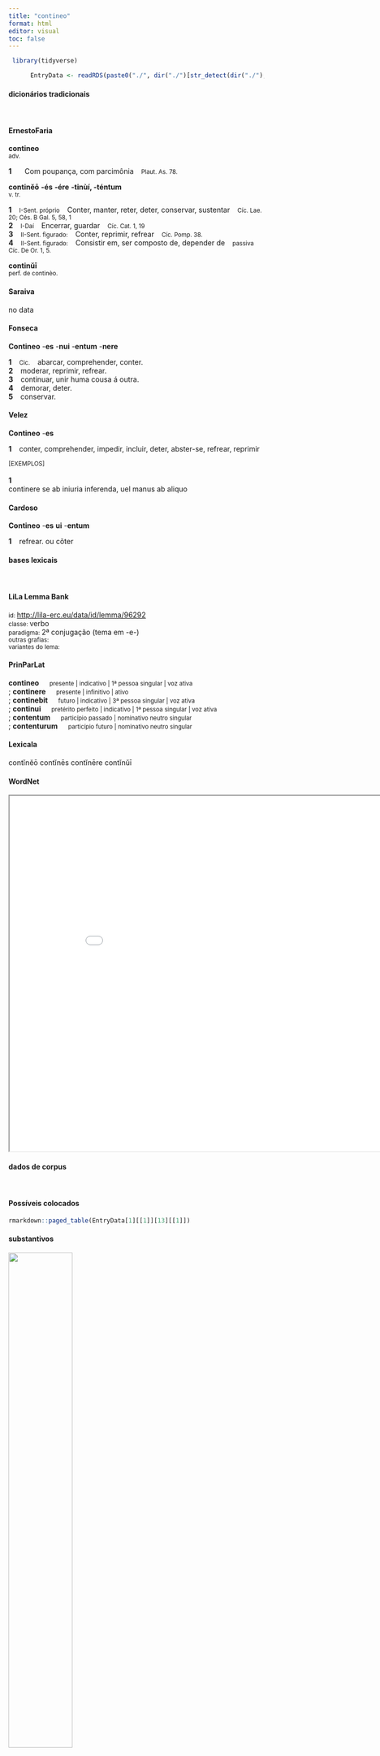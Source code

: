 ```yaml
---
title: "contineo"
format: html
editor: visual
toc: false
---
```



```r
 library(tidyverse) 

      EntryData <- readRDS(paste0("./", dir("./")[str_detect(dir("./"), "_xx99-111-110-116-105-110-101-111xx_.rds")]))

```


#### dicionários tradicionais

&emsp;




::: panel-tabset

#### ErnestoFaria

<b>contineo</b> <br> <small>adv.</small> <br> <small></small>   <p> <b>1</b> &ensp; <small></small> &ensp; Com poupança, com parcimônia &ensp; <small>Plaut. As. 78.</small> </p> 
 <b>continĕō</b> <b>-és</b> <b>-ére</b> <b>-tinùí, -téntum</b> <br> <small>v. tr.</small> <br> <small></small>   <p> <b>1</b> &ensp; <small>I-Sent. próprio</small> &ensp; Conter, manter, reter, deter, conservar, sustentar &ensp; <small>Cíc. Lae. 20; Cés. B Gal. 5, 58, 1</small> <br> <b>2</b> &ensp; <small>I-Daí</small> &ensp; Encerrar, guardar &ensp; <small>Cíc. Cat. 1, 19</small> <br> <b>3</b> &ensp; <small>II-Sent. figurado:</small> &ensp; Conter, reprimir, refrear &ensp; <small>Cíc. Pomp. 38.</small> <br> <b>4</b> &ensp; <small>II-Sent. figurado:</small> &ensp; Consistir em, ser composto de, depender de &ensp; <small>passiva Cíc. De Or. 1, 5.</small> </p> 
 <b>continŭī</b> <br> <small>perf. de continèo.</small> <br> <small></small>




#### Saraiva

no data




#### Fonseca

<b>Contineo</b> -<b>es</b> -<b>nui</b> -<b>entum</b> -<b>nere</b>   <p> <b>1</b> &ensp; <small>Cic.</small> &ensp; abarcar, comprehender, conter. <br> <b>2</b> &ensp; moderar, reprimir, refrear. <br> <b>3</b> &ensp; continuar, unir huma cousa á outra. <br> <b>4</b> &ensp; demorar, deter. <br> <b>5</b> &ensp; conservar. </p>




#### Velez

<b>Contineo</b> -<b>es</b>   <p> <b>1</b> &ensp; conter, comprehender, impedir, incluir, deter, abster-se, refrear, reprimir </p>   <p><small>[EXEMPLOS]</small><br> <br><b>1</b><br>continere se ab iniuria inferenda, uel manus ab aliquo </p>




#### Cardoso

<b>Contineo</b> -<b>es</b> <b>ui</b> -<b>entum</b>   <p> <b>1</b> &ensp; refrear. ou cõter </p>


:::



#### bases lexicais

&emsp;






::: panel-tabset

#### LiLa Lemma Bank

<small> id: </small> <a href=' http://lila-erc.eu/data/id/lemma/96292 ' target="_blank"> http://lila-erc.eu/data/id/lemma/96292 </a> <br>
<small> classe: </small> verbo    <br>
<small> paradigma: </small> 2ª conjugação (tema em -e-) <br>
<small> outras grafias: </small>  <br>
<small> variantes do lema: </small>  <br>





#### PrinParLat

<b> contineo </b>&emsp;<small> presente | indicativo | 1ª pessoa singular | voz ativa </small><br>
; <b> continere </b>&emsp;<small> presente | infinitivo | ativo </small><br>
; <b> continebit </b>&emsp;<small> futuro | indicativo | 3ª pessoa singular | voz ativa </small><br>
; <b> continui </b>&emsp;<small> pretérito perfeito | indicativo | 1ª pessoa singular | voz ativa </small><br>
; <b> contentum </b>&emsp;<small> particípio passado | nominativo neutro singular </small><br>
; <b> contenturum </b>&emsp;<small> particípio futuro | nominativo neutro singular </small><br>





#### Lexicala

contĭnĕō 
 contĭnēs 
 contĭnēre 
 contĭnŭī




#### WordNet

<iframe width='900' height='700' src='Media/Tree__xx99-111-110-116-105-110-101-111xx__sem_type_lexemes_pt.html'>

</iframe>


:::



#### dados de corpus

&emsp;




::: panel-tabset

#### Possíveis colocados

```r

rmarkdown::paged_table(EntryData[1][[1]][13][[1]])

```


#### substantivos

![](./Media/wordcloud__xx99-111-110-116-105-110-101-111xx__BY_collocate_scoreSUBST.webp){width=50% fig-alt='This chart plots collocate by scoreSUBST, for the headword contineo here are all the values plotted: collocate: castra; scoreSUBST: 2. collocate: sui; scoreSUBST: 0. collocate: et; scoreSUBST: 0'}




#### adjetivos

![](./Media/wordcloud__xx99-111-110-116-105-110-101-111xx__BY_collocate_scoreADJ.webp){width=50% fig-alt='This chart plots collocate by scoreADJ, for the headword contineo here are all the values plotted: collocate: castra; scoreADJ: 0. collocate: sui; scoreADJ: 0. collocate: et; scoreADJ: 0'}




#### verbos

![](./Media/wordcloud__xx99-111-110-116-105-110-101-111xx__BY_collocate_scoreVERBO.webp){width=50% fig-alt='This chart plots collocate by scoreVERBO, for the headword contineo here are all the values plotted: collocate: castra; scoreVERBO: 0. collocate: sui; scoreVERBO: 0. collocate: et; scoreVERBO: 0'}




#### advérbios

![](./Media/wordcloud__xx99-111-110-116-105-110-101-111xx__BY_collocate_scoreADV.webp){width=50% fig-alt='This chart plots collocate by scoreADV, for the headword contineo here are all the values plotted: collocate: castra; scoreADV: 0. collocate: sui; scoreADV: 0. collocate: et; scoreADV: 0'}




#### preposições e conjunções

![](./Media/wordcloud__xx99-111-110-116-105-110-101-111xx__BY_collocate_scoreFUNC.webp){width=50% fig-alt='This chart plots collocate by scoreFUNC, for the headword contineo here are all the values plotted: collocate: castra; scoreFUNC: 0. collocate: sui; scoreFUNC: 0. collocate: et; scoreFUNC: 0'}


:::



::: panel-tabset

#### ExemplosTraduzidos

<p> intra eas siluas hostes in occulto sese <b>continebant</b> <br> <small> Caes.Gal.2.18.3 <br> Dentro dessas florestas se mantinham de modo oculto os inimigos. <small> [JDD] </small> </small> </p>
; <p> diu illud <b>continuit</b> et ut uerius dicam continuauit subito defecit <br> <small> Sen.Ep.30.1 <br> por muito tempo o conservou e, para dizer com mais verdade, o fez durar: de repente desmilinguiu-se. <small> [JDD] </small> </small> </p>
; <p> Ariouistus his omnibus diebus exercitum castris <b>continuit</b> equestri proelio cotidie contendit <br> <small> Caes.Gal.1.48.4 <br> Todos esses dias Ariovisto reteve seu exército no acampamento; travou diariamente um combate de cavalaria. <small> [JDD] </small> </small> </p>





#### Frequência por autor

![](./Media/barchart__xx99-111-110-116-105-110-101-111xx__lemma_BY_author_Frequencies.webp){width=50% fig-alt='This charts plots the frequency of lemma by author_Frequencies. The Suetonius subcorpus registers the highest normalized frequency, with the value of 22.05 and an absolute frequency of 2. The Phaedrus subcorpus follows, with a normalized frequency of 7.59 and an absolute frequency of 5. the subcorpus with the least normalized frequency is Sallustius with the normalized value of 0 and an absolute freqeuncy of 0. here are all the values: subcorpus: Caesar ; normalized frequency: 20 ; absolute frequency: 7.55344059218974. subcorpus: Cicero ; normalized frequency: 35 ; absolute frequency: 2.18035932321647. subcorpus: Horatius ; normalized frequency: 1 ; absolute frequency: 0.888020602077968. subcorpus: Ovidius ; normalized frequency: 4 ; absolute frequency: 6.86341798215511. subcorpus: Phaedrus ; normalized frequency: 5 ; absolute frequency: 7.59070897221801. subcorpus: Sallustius ; normalized frequency: 0 ; absolute frequency: 0. subcorpus: Seneca ; normalized frequency: 13 ; absolute frequency: 2.4262331796719. subcorpus: Suetonius ; normalized frequency: 2 ; absolute frequency: 22.0507166482911. subcorpus: Tacitus ; normalized frequency: 1 ; absolute frequency: 3.43288705801579. subcorpus: Vergilius ; normalized frequency: 0 ; absolute frequency: 0. subcorpus: Hieronymus ; normalized frequency: 0 ; absolute frequency: 0'}




#### Frequência por gênero

![](./Media/barchart__xx99-111-110-116-105-110-101-111xx__lemma_BY_genre_Frequencies.webp){width=50% fig-alt='This charts plots the frequency of lemma by genre_Frequencies. The Poesia.didática subcorpus registers the highest normalized frequency, with the value of 7.63 and an absolute frequency of 9. The Prosa.histórica subcorpus follows, with a normalized frequency of 5.6 and an absolute frequency of 23. the subcorpus with the least normalized frequency is Poesia.épica with the normalized value of 0 and an absolute freqeuncy of 0. here are all the values: subcorpus: Prosa.histórica ; normalized frequency: 23 ; absolute frequency: 5.59896784244991. subcorpus: Prosa.filosófica ; normalized frequency: 15 ; absolute frequency: 2.47112897645838. subcorpus: Prosa.oratória ; normalized frequency: 30 ; absolute frequency: 2.88037790558121. subcorpus: Prosa.epistolográfica ; normalized frequency: 1 ; absolute frequency: 0.264977874347492. subcorpus: Poesia.lírica ; normalized frequency: 1 ; absolute frequency: 0.84125515268781. subcorpus: Poesia.didática ; normalized frequency: 9 ; absolute frequency: 7.63423530409704. subcorpus: Poesia.trágica ; normalized frequency: 2 ; absolute frequency: 1.73731758165393. subcorpus: Poesia.épica ; normalized frequency: 0 ; absolute frequency: 0. subcorpus: Prosa.ficcional ; normalized frequency: 0 ; absolute frequency: 0'}




#### Frequência por século

![](./Media/barchart__xx99-111-110-116-105-110-101-111xx__lemma_BY_period_Frequencies.webp){width=50% fig-alt='This charts plots the frequency of lemma by period_Frequencies. The II.d.C. subcorpus registers the highest normalized frequency, with the value of 7.85 and an absolute frequency of 3. The I.d.C. subcorpus follows, with a normalized frequency of 3.37 and an absolute frequency of 22. the subcorpus with the least normalized frequency is IV.d.C. with the normalized value of 0 and an absolute freqeuncy of 0. here are all the values: subcorpus: I.a.C. ; normalized frequency: 56 ; absolute frequency: 2.6064696299744. subcorpus: I.d.C. ; normalized frequency: 22 ; absolute frequency: 3.36545816123604. subcorpus: II.d.C. ; normalized frequency: 3 ; absolute frequency: 7.85340314136126. subcorpus: IV.d.C. ; normalized frequency: 0 ; absolute frequency: 0'}


:::

